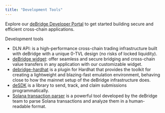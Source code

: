 ```yaml
---
title: "Development Tools"
---
```

Explore our [deBridge Developer Portal](https://debridge.finance/develop) to get started building secure and efficient cross-chain applications.

Development tools
- DLN API: is a high-performance cross-chain trading infrastructure built with deBridge with a unique 0-TVL design (no risks of locked liquidity).
- [deBridge widget](https://app.debridge.finance/widget): offer seamless and secure bridging and cross-chain value transfers in any application with
  our customizable widget.
- [debridge-hardhat](https://github.com/debridge-finance/hardhat-debridge)  is a plugin for Hardhat that provides the toolkit for creating a
  lightweight and blazing-fast emulation environment, behaving close to how the mainnet setup of the deBridge infrastructure does.
- [deSDK](https://github.com/debridge-finance/desdk) is a library to send, track, and claim submissions programmatically.
- [Solana transaction parser](https://github.com/debridge-finance/solana-tx-parser-public) is a powerful tool developed by the deBridge team to parse
  Solana transactions and analyze them in a human-readable format.